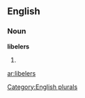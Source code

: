 ==English==

===Noun===
'''libelers'''

# {{plural of|[[libeler]]}}

[[Category:English plurals]]

[[ar:libelers]]